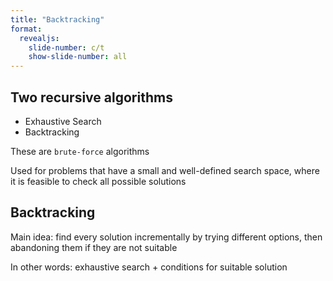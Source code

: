```yaml
---
title: "Backtracking"
format:
  revealjs:
    slide-number: c/t
    show-slide-number: all
---
```


## Two recursive algorithms

* Exhaustive Search	
* Backtracking	

These are `brute-force` algorithms

Used for problems that have a small and well-defined search space, where it is feasible to check all possible solutions

## Backtracking

Main idea: find every solution incrementally by trying different options, then abandoning them if they are not suitable

In other words: exhaustive search + conditions for suitable solution
